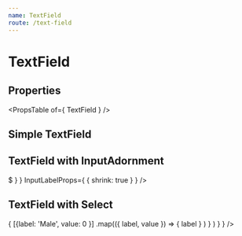 ```yaml
---
name: TextField
route: /text-field
---
```



# TextField

## Properties
<PropsTable of={ TextField } />

## Simple TextField
<Playground>
    <TextField placeholder='Description' />
</Playground>

## TextField with InputAdornment
<Playground>
    <TextField
        type='number'
        label='Price'
        InputProps={ {
            startAdornment: <InputAdornment position='start'>$</InputAdornment>
        } }
        InputLabelProps={ { shrink: true } }
    />
</Playground>

## TextField with Select
<Playground>
    <TextField
        id='gender'
        label='Gender'
        name='gender'
        margin='6px 0'
        InputProps={ {
            endAdornment: (
                <InputAdornment position='end'>
                    <TextField
                        select
                        fullWidth
                        value={ 0 }>
                        {
                            [{label: 'Male', value: 0  }]
                                .map(({ label, value }) =>
                                    <ListItem
                                        key={ value }
                                        value={ value }>
                                        { label }
                                    </ListItem>
                                )
                        }
                    </TextField>
                </InputAdornment>
            )
        } }
    />
</Playground>